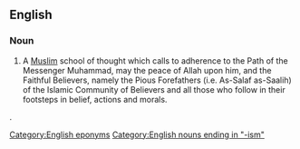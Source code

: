{{wikipedia}}
==English==
===Noun===
{{en-noun|-}}

# {{Islam}} A [[Muslim]] school of thought which calls to adherence to the Path of the Messenger Muhammad, may the peace of Allah upon him, and the Faithful Believers, namely the Pious Forefathers (i.e. As-Salaf as-Saalih) of the Islamic Community of Believers and all those who follow in their footsteps in belief, actions and morals.
.

[[Category:English eponyms]]
[[Category:English nouns ending in "-ism"]]